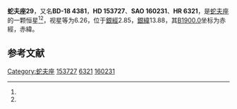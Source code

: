 {{Starbox begin
| name = 蛇夫座29
}}
{{Starbox observe
| epoch = [[J2000.0|J2000.0]]
| constell = [[蛇夫座|蛇夫座]]<ref name=SIMBAD>{{cite web
 | url=http://simbad.u-strasbg.fr/simbad/sim-id?Ident=HR+6321
 | title =Pulsating variable Star
 | publisher=Centre de Données astronomiques de Strasbourg
 | work=SIMBAD
 | accessdate=2012-07-13}}</ref><ref name=DATA>{{cite web
 | url=http://vizier.u-strasbg.fr/viz-bin/VizieR-5?-out.add=.&-source=5050&-corr=PK=HR&-out.max=9999&HR=6321
 | title=VizieR Detailed Page
 | accessdate=2012-07-13
 | archive-date=2016-03-05
 | archive-url=https://web.archive.org/web/20160305193832/http://vizier.u-strasbg.fr/viz-bin/VizieR-5?-out.add=.&-source=5050&-corr=PK=HR&-out.max=9999&HR=6321
 | dead-url=no
 }}</ref>
| 星官 = 
| ra = {{RA|17|1|51.2}}<ref name=SIMBAD /><ref name=DATA />
| dec = {{DEC|-18|53|8}}<ref name=SIMBAD /><ref name=DATA />
| appmag_v = 6.26<ref name=SIMBAD /><ref name=DATA />
}}
{{Starbox character
| class = K0III<ref name=SIMBAD /><ref name=DATA />
| b-v = 1.38<ref name=SIMBAD /><ref name=DATA />
| u-b = 1.26<ref name=SIMBAD /><ref name=DATA />
| r-i = <ref name=SIMBAD /><ref name=DATA />
| variable = 
}}
{{Starbox astrometry
| radial_v = 1.26
| prop_mo_ra = 44
| parallax = 
| p_error = 
}}
{{Starbox catalog
| names =BD-18 4381，[[SAO星表|SAO]] 160231，[[HD星表|HD]] 153727，[[HR星表|HR]] 6321}}
{{Starbox reference |Simbad=HR+6321}}
{{Starbox end}}

'''蛇夫座29'''，又名'''BD-18 4381'''，'''HD 153727'''、'''SAO 160231'''、'''HR 6321'''，是[[蛇夫座|蛇夫座]]的一颗恒星<ref name=SIMBAD /><ref name=DATA />，视星等为6.26，位于[[銀道座標系|銀經]]2.85，[[銀道座標系|銀緯]]13.88，其[[B1900.0|B1900.0]]坐标为赤經{{RA|16|56|0.1}}，赤緯{{DEC|-18|13.88|18}}。

== 参考文献 ==
{{reflist}}

{{star-stub}}

{{蛇夫座恒星}}
[[Category:蛇夫座|Category:蛇夫座]]
[[Category:HD和HDE天體|153727]]
[[Category:HR天體|6321]]
[[Category:SAO天體|160231]]